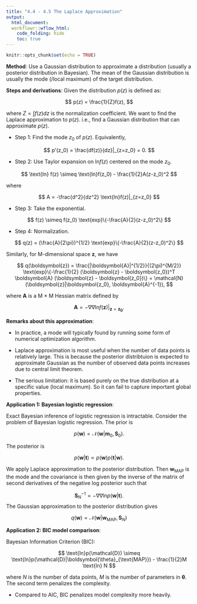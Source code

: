 ```yaml
---
title: "4.4 - 4.5 The Laplace Approximation"
output:
  html_document:
  workflowr::wflow_html:
    code_folding: hide
    toc: true
---
```


```r
knitr::opts_chunk$set(echo = TRUE)
```

**Method**: Use a Gaussian distribution to approximate a distribution (usually a posterior distribution in Bayesian). The mean of the Gaussian distribution is usually the mode (/local maximum) of the target distribution. 

**Steps and derivations**: Given the distribution $p(z)$ is defined as:

$$
p(z) = \frac{1}{Z}f(z),
$$

where $Z = \int f(z) dz$ is the normalization coefficient. We want to find the Laplace approximation to $p(z)$. i.e., find a Gaussian distribution that can approximate $p(z)$. 

+ Step 1: Find the mode $z_0$ of $p(z)$. Equivalently,

$$
p'(z_0) = \frac{df(z)}{dz}|_{z=z_0} = 0.
$$

+ Step 2: Use Taylor expansion on $\text{ln} f(z)$ centered on the mode $z_0$.

$$
\text{ln} f(z) \simeq \text{ln}f(z_0) - \frac{1}{2}A(z-z_0)^2
$$

where 

$$
A = -\frac{d^2}{dz^2} \text{ln}f(z)|_{z=z_0}
$$

+ Step 3: Take the exponential.


$$
f(z) \simeq f(z_0) \text{exp}\{-\frac{A}{2}(z-z_0)^2\}
$$

+ Step 4: Normalization.

$$
q(z) = (\frac{A}{2\pi})^{1/2} \text{exp}\{-\frac{A}{2}(z-z_0)^2\}
$$

Similarly, for M-dimensional space $\boldsymbol{z}$, we have 

$$
q(\boldsymbol{z}) = \frac{|\boldsymbol{A}|^{1/2}}{(2\pi)^{M/2}} \text{exp}\{-\frac{1}{2} (\boldsymbol{z} - \boldsymbol{z_0})^T \boldsymbol{A} (\boldsymbol{z} - \boldsymbol{z_0})\} = \mathcal{N}(\boldsymbol{z}|\boldsymbol{z_0}, \boldsymbol{A}^{-1}),
$$

where $\boldsymbol{A}$ is a M $\times$ M Hessian matrix defined by

$$
\boldsymbol{A} = - \nabla \nabla\text{ln}f(\boldsymbol{z})|_{\boldsymbol{z}=\boldsymbol{z_0}}.
$$

**Remarks about this approximation**:

+ In practice, a mode will typically found by running some form of numerical optimization algorithm. 

+ Laplace approximation is most useful when the number of data points is relatively large. This is because the posterior distribtuion is expected to approximate Gaussian as the number of observed data points increases due to central limit theorem.

+ The serious limitation: it is based purely on the true distribution at a specific value (local maximum). So it can fail to capture important global properties. 


**Application 1: Bayesian logistic regression**:

Exact Bayesian inference of logistic regression is intractable. Consider the problem of Bayesian logistic regression. The prior is 

$$
p(\boldsymbol{w}) = \mathcal{N}(\boldsymbol{w}|\boldsymbol{m}_0, \boldsymbol{S}_0).
$$

The posterior is 

$$
p(\boldsymbol{w}|\boldsymbol{t}) \propto p(\boldsymbol{w})p(\boldsymbol{t}|\boldsymbol{w}).
$$

We apply Laplace approximation to the posterior distribution. Then $\boldsymbol{w}_{\text{MAP}}$ is the mode and the covariance is then given by the inverse of the matrix of second derivatives of the negative log posterior such that 

$$
\boldsymbol{S}_N^{-1} = -\nabla\nabla \text{ln}p(\boldsymbol{w}|\boldsymbol{t}).
$$
The Gaussian approximation to the posterior distribution gives

$$
q(\boldsymbol{w}) = \mathcal{N}(\boldsymbol{w}|\boldsymbol{w}_{\text{MAP}}, \boldsymbol{S}_N)
$$

**Application 2: BIC model comparison**:

Bayesian Information Criterion (BIC):

$$
\text{ln}p(\mathcal{D}) \simeq \text{ln}p(\mathcal{D}|\boldsymbol{\theta}_{\text{MAP}}) - \frac{1}{2}M \text{ln} N
$$

where $N$ is the number of data points, $M$ is the number of parameters in $\boldsymbol{\theta}$. The second term penalizes the complexity.

+ Compared to AIC, BIC penalizes model complexity more heavily. 
